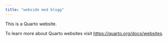 ```yaml
---
title: "webside med blogg"
---
```


This is a Quarto website.

To learn more about Quarto websites visit <https://quarto.org/docs/websites>.

